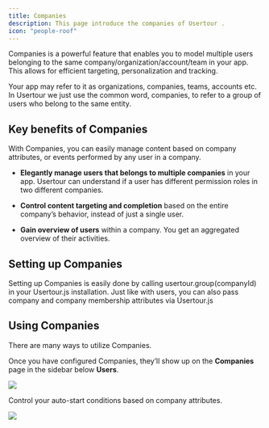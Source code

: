 ```yaml
---
title: Companies
description: This page introduce the companies of Usertour .
icon: "people-roof"
---
```


Companies is a powerful feature that enables you to model multiple users belonging to the same company/organization/account/team in your app. This allows for efficient targeting, personalization and tracking.

Your app may refer to it as organizations, companies, teams, accounts etc. In Usertour we just use the common word, companies, to refer to a group of users who belong to the same entity.

## Key benefits of Companies

With Companies, you can easily manage content based on company attributes, or events performed by any user in a company.

* **Elegantly manage users that belongs to multiple companies** in your app. Usertour can understand if a user has different permission roles in two different companies.

* **Control content targeting and completion** based on the entire company’s behavior, instead of just a single user.

* **Gain overview of users** within a company. You get an aggregated overview of their activities.

## Setting up Companies

Setting up Companies is easily done by calling usertour.group(companyId) in your Usertour.js installation. Just like with users, you can also pass company and company membership attributes via Usertour.js

## Using Companies

There are many ways to utilize Companies.

Once you have configured Companies, they’ll show up on the **Companies** page in the sidebar below **Users**.

![](/images/company.png)

Control your auto-start conditions based on company attributes.

![](/images/companies-conditions.png)